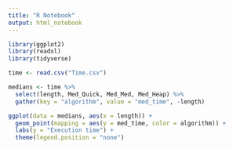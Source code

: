 ```yaml
---
title: "R Notebook"
output: html_notebook
---
```


```r
library(ggplot2)
library(readxl)
library(tidyverse)
```

```r
time <- read.csv("Time.csv")

medians <- time %>%
  select(length, Med_Quick, Med_Med, Med_Heap) %>%
  gather(key = "algorithm", value = "med_time", -length)
```

```r
ggplot(data = medians, aes(x = length)) +
  geom_point(mapping = aes(y = med_time, color = algorithm)) +
  labs(y = "Execution time") +
  theme(legend.position = "none")
```

